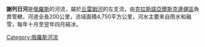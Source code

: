 '''謝列日河'''是[[俄羅斯|俄羅斯]]的河流，屬於[[丘雷姆河|丘雷姆河]]的左支流，由[[克拉斯諾亞爾斯克邊疆區|克拉斯諾亞爾斯克邊疆區]]負責管轄，河道全長200公里，流域面積4,750平方公里，河水主要來自雨水和融雪，每年十月至翌年四月結冰。

{{Russia-geo-stub}}
[[Category:俄羅斯河流|Category:俄羅斯河流]]